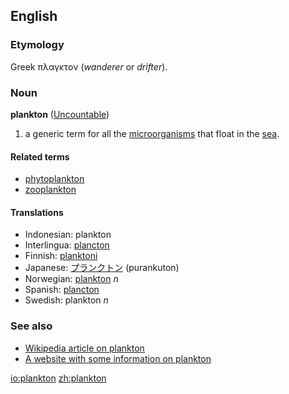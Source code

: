 ==English==

===Etymology===
Greek πλαγκτoν (''wanderer'' or ''drifter'').

===Noun===
'''plankton''' ([[Uncountable]])

#a generic term for all the [[microorganism]]s that float in the [[sea]].

====Related terms====
*[[phytoplankton]]
*[[zooplankton]]

====Translations====
*Indonesian: plankton
*Interlingua: [[plancton]]
*Finnish: [[planktoni]]
*Japanese: [[プランクトン]] (purankuton)
*Norwegian: [[plankton]] ''n''
*Spanish: [[plancton]]
*Swedish: plankton ''n''

===See also===
*[[w:plankton|Wikipedia article on plankton]]
*[http://mywebpages.comcast.net/kils/ocean/index.htm A website with some information on plankton]

[[io:plankton]]
[[zh:plankton]]